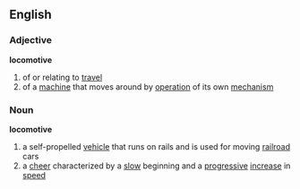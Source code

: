 ==English==
===Adjective===
'''locomotive'''

#of or relating to [[travel]]
#of a [[machine]] that moves around by [[operation]] of its own [[mechanism]]

===Noun===
'''locomotive'''

#a self-propelled [[vehicle]] that runs on rails and is used for moving [[railroad]] cars
#a [[cheer]] characterized by a [[slow]] beginning and a [[progressive]] [[increase]] in [[speed]]